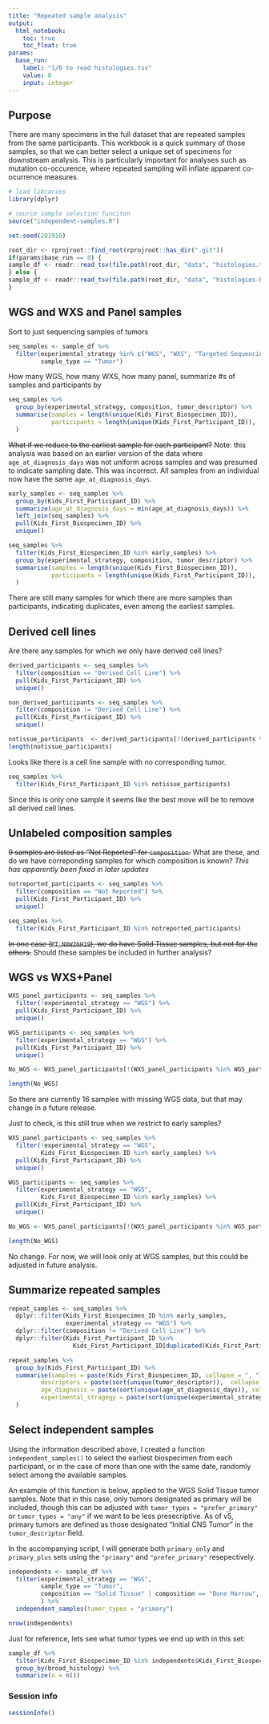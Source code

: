 ```yaml
---
title: "Repeated sample analysis"
output: 
  html_notebook:
    toc: true
    toc_float: true
params:
  base_run:
    label: "1/0 to read histologies.tsv" 
    value: 0
    input: integer
---
```


## Purpose

There are many specimens in the full dataset that are repeated samples from the same participants.
This workbook is a quick summary of those samples, so that we can better select a unique set of specimens for downstream analysis. 
This is particularly important for analyses such as mutation co-occurence, where repeated sampling will inflate apparent co-ocurrence measures.


```r
# load libraries
library(dplyr)

# source sample selection funciton
source("independent-samples.R")

set.seed(201910)
```


```r
root_dir <- rprojroot::find_root(rprojroot::has_dir(".git"))
if(params$base_run == 0) {
sample_df <- readr::read_tsv(file.path(root_dir, "data", "histologies.tsv"), guess_max = 100000)
} else {
sample_df <- readr::read_tsv(file.path(root_dir, "data", "histologies-base.tsv"), guess_max = 100000)
}
```

## WGS and WXS and Panel samples
Sort to just sequencing samples of tumors
```r
seq_samples <- sample_df %>%
  filter(experimental_strategy %in% c("WGS", "WXS", "Targeted Sequencing"),
         sample_type == "Tumor")
```

How many WGS, how many WXS, how many panel, summarize #s of samples and participants by 
```r
seq_samples %>%
  group_by(experimental_strategy, composition, tumor_descriptor) %>%
  summarise(samples = length(unique(Kids_First_Biospecimen_ID)),
            participants = length(unique(Kids_First_Participant_ID)), 
  ) 
```

~~What if we reduce to the earliest sample for each participant?~~
Note: this analysis was based on an earlier version of the data where `age_at_diagnosis_days` was not uniform across samples and was presumed to indicate sampling date. 
This was incorrect.
All samples from an individual now have the same `age_at_diagnosis_days`.

```r
early_samples <- seq_samples %>%
  group_by(Kids_First_Participant_ID) %>%
  summarize(age_at_diagnosis_days = min(age_at_diagnosis_days)) %>%
  left_join(seq_samples) %>%
  pull(Kids_First_Biospecimen_ID) %>%
  unique()

seq_samples %>% 
  filter(Kids_First_Biospecimen_ID %in% early_samples) %>%
  group_by(experimental_strategy, composition, tumor_descriptor) %>%
  summarise(samples = length(unique(Kids_First_Biospecimen_ID)),
            participants = length(unique(Kids_First_Participant_ID)), 
  )
```

There are still many samples for which there are more samples than participants, indicating duplicates, even among the earliest samples.


## Derived cell lines

Are there any samples for which we only have derived cell lines?

```r
derived_participants <- seq_samples %>%
  filter(composition == "Derived Cell Line") %>%
  pull(Kids_First_Participant_ID) %>%
  unique() 

non_derived_participants <- seq_samples %>% 
  filter(composition != "Derived Cell Line") %>%
  pull(Kids_First_Participant_ID) %>%
  unique() 

notissue_participants  <- derived_participants[!(derived_participants %in% non_derived_participants)]
length(notissue_participants)

```

Looks like there is a cell line sample with no corresponding tumor.

```r
seq_samples %>%
  filter(Kids_First_Participant_ID %in% notissue_participants)
```

Since this is only one sample it seems like the best move will be to remove all derived cell lines.

## Unlabeled composition samples

~~9 samples are listed as "Not Reported" for `composition`.~~ 
What are these, and do we have correponding samples for which composition is known?
*This has apparently been fixed in later updates*

```r
notreported_participants <- seq_samples %>%
  filter(composition == "Not Reported") %>%
  pull(Kids_First_Participant_ID) %>%
  unique() 

seq_samples %>% 
  filter(Kids_First_Participant_ID %in% notreported_participants)
```

~~In one case (`PT_N8W26H19`), we do have Solid Tissue samples, but not for the others.~~
Should these samples be included in further analysis?

## WGS vs WXS+Panel
```r
WXS_panel_participants <- seq_samples %>%
  filter(!experimental_strategy == "WGS") %>%
  pull(Kids_First_Participant_ID) %>%
  unique() 

WGS_participants <- seq_samples %>%
  filter(experimental_strategy == "WGS") %>%
  pull(Kids_First_Participant_ID) %>%
  unique() 

No_WGS <- WXS_panel_participants[!(WXS_panel_participants %in% WGS_participants)]

length(No_WGS)
```

So there are currently 16 samples with missing WGS data, but that may change in a future release.

Just to check, is this still true when we restrict to early samples?
```r
WXS_panel_participants <- seq_samples %>%
  filter(!experimental_strategy == "WGS", 
         Kids_First_Biospecimen_ID %in% early_samples) %>%
  pull(Kids_First_Participant_ID) %>%
  unique() 

WGS_participants <- seq_samples %>%
  filter(experimental_strategy == "WGS", 
         Kids_First_Biospecimen_ID %in% early_samples) %>%
  pull(Kids_First_Participant_ID) %>%
  unique() 

No_WGS <- WXS_panel_participants[!(WXS_panel_participants %in% WGS_participants)]

length(No_WGS)
```

No change. For now, we will look only at WGS samples, but this could be adjusted in future analysis.



## Summarize repeated samples

```r
repeat_samples <- seq_samples %>% 
  dplyr::filter(Kids_First_Biospecimen_ID %in% early_samples, 
                experimental_strategy == "WGS") %>%
  dplyr::filter(composition != "Derived Cell Line") %>%
  dplyr::filter(Kids_First_Participant_ID %in% 
                  Kids_First_Participant_ID[duplicated(Kids_First_Participant_ID)])

repeat_samples %>% 
  group_by(Kids_First_Participant_ID) %>%
  summarise(samples = paste(Kids_First_Biospecimen_ID, collapse = ", "), 
         descriptors = paste(sort(unique(tumor_descriptor)),  collapse = ", "),
         age_diagnosis = paste(sort(unique(age_at_diagnosis_days)), collapse = ", "),
         experimental_stragegy = paste(sort(unique(experimental_strategy)), collapse = ", ")
  )
```


## Select independent samples

Using the information described above, I created a function `independent_samples()`
to select the earliest biospecimen from each participant, or in the case of more 
than one with the same date, randomly select among the available samples.

An example of this function is below, applied to the WGS Solid Tissue tumor samples.
Note that in this case, only tumors designated as primary will be included, 
though this can be adjusted with `tumor_types = "prefer_primary"` or 
`tumor_types = "any"` if we want to be less presecriptive. As of v5, primary tumors
are defined as those designated "Initial CNS Tumor" in the
`tumor_descriptor` field.

In the accompanying script, I will generate both `primary_only` and `primary_plus` 
sets using the `"primary"` and `"prefer_primary"` resepectively.



```r
independents <- sample_df %>%
  filter(experimental_strategy == "WGS",
         sample_type == "Tumor", 
         composition == "Solid Tissue" | composition == "Bone Marrow",
         ) %>%
  independent_samples(tumor_types = "primary")

nrow(independents)
```

Just for reference, lets see what tumor types we end up with in this set:

```r
sample_df %>% 
  filter(Kids_First_Biospecimen_ID %in% independents$Kids_First_Biospecimen_ID) %>%
  group_by(broad_histology) %>%
  summarize(n = n())
```



### Session info

```r
sessionInfo()
```
